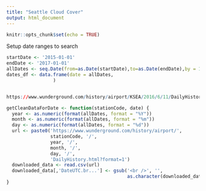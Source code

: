 ```yaml
---
title: "Seattle Cloud Cover"
output: html_document
---
```


```r
knitr::opts_chunk$set(echo = TRUE)
```

Setup date ranges to search
```r
startDate <- '2015-01-01'
endDate <- '2017-01-01'
allDates <- seq.Date(from=as.Date(startDate),to=as.Date(endDate),by = 1)
dates_df <- data.frame(date = allDates,
                 )


https://www.wunderground.com/history/airport/KSEA/2016/6/11/DailyHistory.html?format=1
```

```r
getCleanDataForDate <- function(stationCode, date) {
  year <- as.numeric(format(allDates, format = "%Y"))
  month <- as.numeric(format(allDates, format = "%m"))
  day <- as.numeric(format(allDates, format = "%d"))
  url <- paste0('https://www.wunderground.com/history/airport/',
                stationCode, '/',
                year, '/',
                month, '/',
                day, '/',
                'DailyHistory.html?format=1')
  downloaded_data <- read.csv(url)
  downloaded_data[,'DateUTC.br...'] <- gsub('<br />', '',
                                            as.character(downloaded_data[,'DateUTC.br...']))
}
```

